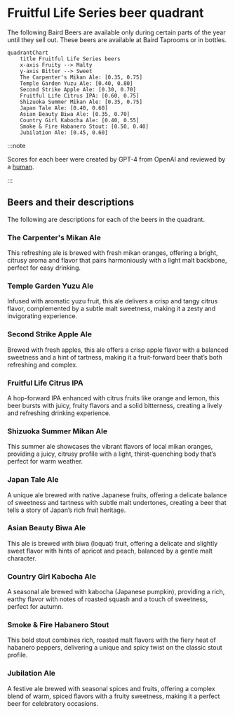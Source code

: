 # Fruitful Life Series beer quadrant

The following Baird Beers are available only during certain parts of the year until they sell out. These beers are available at Baird Taprooms or in bottles.

```mermaid
quadrantChart
    title Fruitful Life Series beers
    x-axis Fruity --> Malty
    y-axis Bitter --> Sweet
    The Carpenter's Mikan Ale: [0.35, 0.75]
    Temple Garden Yuzu Ale: [0.40, 0.80]
    Second Strike Apple Ale: [0.30, 0.70]
    Fruitful Life Citrus IPA: [0.60, 0.75]
    Shizuoka Summer Mikan Ale: [0.35, 0.75]
    Japan Tale Ale: [0.40, 0.60]
    Asian Beauty Biwa Ale: [0.35, 0.70]
    Country Girl Kabocha Ale: [0.40, 0.55]
    Smoke & Fire Habanero Stout: [0.50, 0.40]
    Jubilation Ale: [0.45, 0.60]
```

:::note

Scores for each beer were created by GPT-4 from OpenAI and reviewed by a [human](https://github.com/josh-wong).

:::

## Beers and their descriptions

The following are descriptions for each of the beers in the quadrant.

### The Carpenter's Mikan Ale

This refreshing ale is brewed with fresh mikan oranges, offering a bright, citrusy aroma and flavor that pairs harmoniously with a light malt backbone, perfect for easy drinking.

### Temple Garden Yuzu Ale

Infused with aromatic yuzu fruit, this ale delivers a crisp and tangy citrus flavor, complemented by a subtle malt sweetness, making it a zesty and invigorating experience.

### Second Strike Apple Ale

Brewed with fresh apples, this ale offers a crisp apple flavor with a balanced sweetness and a hint of tartness, making it a fruit-forward beer that’s both refreshing and complex.

### Fruitful Life Citrus IPA

A hop-forward IPA enhanced with citrus fruits like orange and lemon, this beer bursts with juicy, fruity flavors and a solid bitterness, creating a lively and refreshing drinking experience.

### Shizuoka Summer Mikan Ale

This summer ale showcases the vibrant flavors of local mikan oranges, providing a juicy, citrusy profile with a light, thirst-quenching body that’s perfect for warm weather.

### Japan Tale Ale

A unique ale brewed with native Japanese fruits, offering a delicate balance of sweetness and tartness with subtle malt undertones, creating a beer that tells a story of Japan’s rich fruit heritage.

### Asian Beauty Biwa Ale

This ale is brewed with biwa (loquat) fruit, offering a delicate and slightly sweet flavor with hints of apricot and peach, balanced by a gentle malt character.

### Country Girl Kabocha Ale

A seasonal ale brewed with kabocha (Japanese pumpkin), providing a rich, earthy flavor with notes of roasted squash and a touch of sweetness, perfect for autumn.

### Smoke & Fire Habanero Stout

This bold stout combines rich, roasted malt flavors with the fiery heat of habanero peppers, delivering a unique and spicy twist on the classic stout profile.

### Jubilation Ale

A festive ale brewed with seasonal spices and fruits, offering a complex blend of warm, spiced flavors with a fruity sweetness, making it a perfect beer for celebratory occasions.
